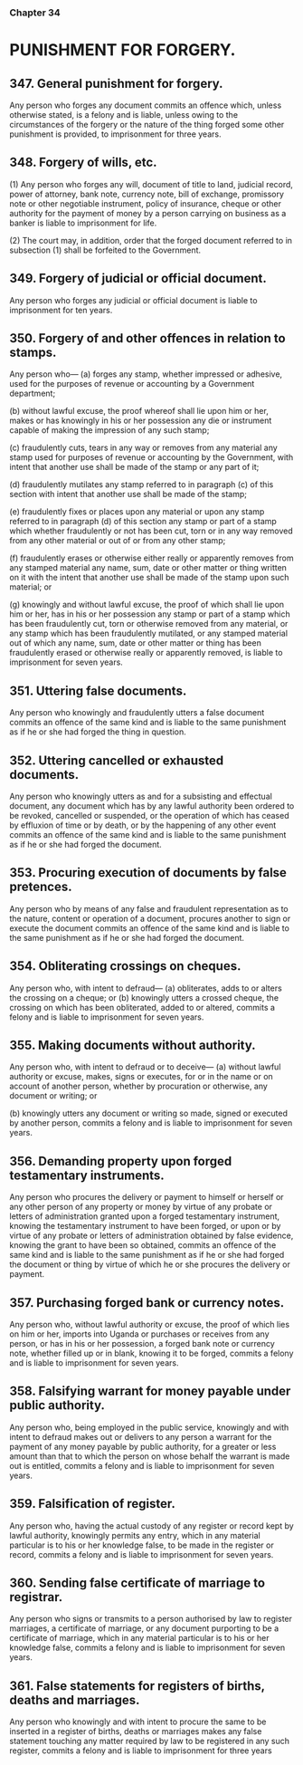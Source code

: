 ### Chapter 34

# PUNISHMENT FOR FORGERY.

## 347. General punishment for forgery.
Any person who forges any document commits an offence which, unless
otherwise stated, is a felony and is liable, unless owing to the circumstances
of the forgery or the nature of the thing forged some other punishment is
provided, to imprisonment for three years.

## 348. Forgery of wills, etc.
(1) Any person who forges any will, document of title to land,
judicial record, power of attorney, bank note, currency note, bill of exchange,
promissory note or other negotiable instrument, policy of insurance, cheque
or other authority for the payment of money by a person carrying on business
as a banker is liable to imprisonment for life.

(2) The court may, in addition, order that the forged document
referred to in subsection (1) shall be forfeited to the Government.

## 349. Forgery of judicial or official document.
Any person who forges any judicial or official document is liable to
imprisonment for ten years.

## 350. Forgery of and other offences in relation to stamps.
Any person who—
(a) forges any stamp, whether impressed or adhesive, used for the
purposes of revenue or accounting by a Government department;

(b) without lawful excuse, the proof whereof shall lie upon him or
her, makes or has knowingly in his or her possession any die or
instrument capable of making the impression of any such stamp;

(c) fraudulently cuts, tears in any way or removes from any material
any stamp used for purposes of revenue or accounting by the
Government, with intent that another use shall be made of the
stamp or any part of it; 

(d) fraudulently mutilates any stamp referred to in paragraph (c) of
this section with intent that another use shall be made of the
stamp;

(e) fraudulently fixes or places upon any material or upon any stamp
referred to in paragraph (d) of this section any stamp or part of a
stamp which whether fraudulently or not has been cut, torn or in
any way removed from any other material or out of or from any
other stamp; 

(f) fraudulently erases or otherwise either really or apparently
removes from any stamped material any name, sum, date or other
matter or thing written on it with the intent that another use shall
be made of the stamp upon such material; or

(g) knowingly and without lawful excuse, the proof of which shall lie
upon him or her, has in his or her possession any stamp or part of
a stamp which has been fraudulently cut, torn or otherwise
removed from any material, or any stamp which has been
fraudulently mutilated, or any stamped material out of which any
name, sum, date or other matter or thing has been fraudulently
erased or otherwise really or apparently removed,
is liable to imprisonment for seven years.

## 351. Uttering false documents.
Any person who knowingly and fraudulently utters a false document commits
an offence of the same kind and is liable to the same punishment as if he or
she had forged the thing in question.

## 352. Uttering cancelled or exhausted documents.
Any person who knowingly utters as and for a subsisting and effectual
document, any document which has by any lawful authority been ordered to
be revoked, cancelled or suspended, or the operation of which has ceased by
effluxion of time or by death, or by the happening of any other event
commits an offence of the same kind and is liable to the same punishment as
if he or she had forged the document.

## 353. Procuring execution of documents by false pretences.
Any person who by means of any false and fraudulent representation as to the
nature, content or operation of a document, procures another to sign or
execute the document commits an offence of the same kind and is liable to
the same punishment as if he or she had forged the document.

## 354. Obliterating crossings on cheques.
Any person who, with intent to defraud—
(a) obliterates, adds to or alters the crossing on a cheque; or
(b) knowingly utters a crossed cheque, the crossing on which has
been obliterated, added to or altered,
commits a felony and is liable to imprisonment for seven years.

## 355. Making documents without authority.
Any person who, with intent to defraud or to deceive—
(a) without lawful authority or excuse, makes, signs or executes, for
or in the name or on account of another person, whether by
procuration or otherwise, any document or writing; or

(b) knowingly utters any document or writing so made, signed or
executed by another person,
commits a felony and is liable to imprisonment for seven years.

## 356. Demanding property upon forged testamentary instruments.
Any person who procures the delivery or payment to himself or herself or
any other person of any property or money by virtue of any probate or letters
of administration granted upon a forged testamentary instrument, knowing
the testamentary instrument to have been forged, or upon or by virtue of any
probate or letters of administration obtained by false evidence, knowing the
grant to have been so obtained, commits an offence of the same kind and is
liable to the same punishment as if he or she had forged the document or
thing by virtue of which he or she procures the delivery or payment.

## 357. Purchasing forged bank or currency notes.
Any person who, without lawful authority or excuse, the proof of which lies
on him or her, imports into Uganda or purchases or receives from any person,
or has in his or her possession, a forged bank note or currency note, whether
filled up or in blank, knowing it to be forged, commits a felony and is liable
to imprisonment for seven years.

## 358. Falsifying warrant for money payable under public authority.
Any person who, being employed in the public service, knowingly and with
intent to defraud makes out or delivers to any person a warrant for the
payment of any money payable by public authority, for a greater or less
amount than that to which the person on whose behalf the warrant is made
out is entitled, commits a felony and is liable to imprisonment for seven
years.

## 359. Falsification of register.
Any person who, having the actual custody of any register or record kept by
lawful authority, knowingly permits any entry, which in any material
particular is to his or her knowledge false, to be made in the register or
record, commits a felony and is liable to imprisonment for seven years.

## 360. Sending false certificate of marriage to registrar.
Any person who signs or transmits to a person authorised by law to register
marriages, a certificate of marriage, or any document purporting to be a
certificate of marriage, which in any material particular is to his or her
knowledge false, commits a felony and is liable to imprisonment for seven
years.

## 361. False statements for registers of births, deaths and marriages.
Any person who knowingly and with intent to procure the same to be inserted
in a register of births, deaths or marriages makes any false statement touching
any matter required by law to be registered in any such register, commits a
felony and is liable to imprisonment for three years